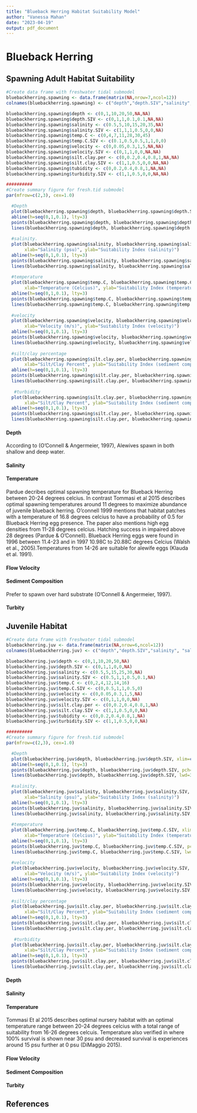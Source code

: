 ```yaml
---
title: "Blueback Herring Habitat Suitability Model"
author: "Vanessa Mahan"
date: "2023-04-19"
output: pdf_document
---
```

# Blueback Herring

## Spawning Adult Habitat Suitability

```r
#Create data frame with freshwater tidal submodel
bluebackherring.spawning <- data.frame(matrix(NA,nrow=7,ncol=12))
colnames(bluebackherring.spawning) <- c("depth","depth.SIV","salinity", "salinity.SIV", "temp.C", "temp.C.SIV","velocity","velocity.SIV","silt.clay.per","silt.clay.SIV","tubidity","turbidity.SIV")

bluebackherring.spawning$depth <- c(0,1,10,20,50,NA,NA)
bluebackherring.spawning$depth.SIV <- c(0,1,1,0.1,0.1,NA,NA)
bluebackherring.spawning$salinity <- c(0.5,5,10,15,20,35,NA)
bluebackherring.spawning$salinity.SIV <- c(1,1,1,0.5,0,0,NA)
bluebackherring.spawning$temp.C <- c(0,4,7,11,28,30,45)
bluebackherring.spawning$temp.C.SIV <- c(0.1,0.5,0.5,1,1,0,0)
bluebackherring.spawning$velocity <- c(0,0.05,0.3,1,5,NA,NA)
bluebackherring.spawning$velocity.SIV <- c(0,1,1,0,0,NA,NA)
bluebackherring.spawning$silt.clay.per <- c(0,0.2,0.4,0.8,1,NA,NA)
bluebackherring.spawning$silt.clay.SIV <- c(1,1,0.5,0,0,NA,NA)
bluebackherring.spawning$tubidity <- c(0,0.2,0.4,0.8,1,NA,NA)
bluebackherring.spawning$turbidity.SIV <- c(1,1,0.5,0,0,NA,NA)

##########
#Create summary figure for fresh.tid submodel
par(mfrow=c(2,3), cex=1.0)

  #Depth
  plot(bluebackherring.spawning$depth, bluebackherring.spawning$depth.SIV, xlim=c(0,100), ylim=c(0,1), type="l", xlab="Depth (meters)", ylab="Suitability Index (depth)")
  abline(h=seq(0,1,0.1), lty=3)
  points(bluebackherring.spawning$depth, bluebackherring.spawning$depth.SIV, pch=19, cex=2)
  lines(bluebackherring.spawning$depth, bluebackherring.spawning$depth.SIV, lwd=3)
  
  #salinity.
  plot(bluebackherring.spawning$salinity, bluebackherring.spawning$salinity.SIV, xlim=c(0,35), ylim=c(0,1), type="l",
       xlab="Salinity (psu)", ylab="Suitability Index (salinity)")
  abline(h=seq(0,1,0.1), lty=3)
  points(bluebackherring.spawning$salinity, bluebackherring.spawning$salinity.SIV, pch=19, cex=2)
  lines(bluebackherring.spawning$salinity, bluebackherring.spawning$salinity.SIV, lwd=3)
  
  #temperature
  plot(bluebackherring.spawning$temp.C, bluebackherring.spawning$temp.C.SIV, xlim=c(0,50), ylim=c(0,1), type="l",
       xlab="Temperature (Celcius)", ylab="Suitability Index (temperature)")
  abline(h=seq(0,1,0.1), lty=3)
  points(bluebackherring.spawning$temp.C, bluebackherring.spawning$temp.C.SIV, pch=19, cex=2)
  lines(bluebackherring.spawning$temp.C, bluebackherring.spawning$temp.C.SIV, lwd=3)
  
  #velocity
  plot(bluebackherring.spawning$velocity, bluebackherring.spawning$velocity.SIV, xlim=c(0,8), ylim=c(0,1), type="l",
       xlab="Velocity (m/s)", ylab="Suitability Index (velocity)")
  abline(h=seq(0,1,0.1), lty=3)
  points(bluebackherring.spawning$velocity, bluebackherring.spawning$velocity.SIV, pch=19, cex=2)
  lines(bluebackherring.spawning$velocity, bluebackherring.spawning$velocity.SIV, lwd=3)
  
  #silt/clay percentage
  plot(bluebackherring.spawning$silt.clay.per, bluebackherring.spawning$silt.clay.SIV, xlim=c(0,1), ylim=c(0,1), type="l",
       xlab="Silt/Clay Percent", ylab="Suitability Index (sediment composition)")
  abline(h=seq(0,1,0.1), lty=3)
  points(bluebackherring.spawning$silt.clay.per, bluebackherring.spawning$silt.clay.SIV, pch=19, cex=2)
  lines(bluebackherring.spawning$silt.clay.per, bluebackherring.spawning$silt.clay.SIV, lwd=3)
  
   #turbidity
  plot(bluebackherring.spawning$silt.clay.per, bluebackherring.spawning$silt.clay.SIV, xlim=c(0,1), ylim=c(0,1), type="l",
       xlab="Silt/Clay Percent", ylab="Suitability Index (sediment composition)")
  abline(h=seq(0,1,0.1), lty=3)
  points(bluebackherring.spawning$silt.clay.per, bluebackherring.spawning$silt.clay.SIV, pch=19, cex=2)
  lines(bluebackherring.spawning$silt.clay.per, bluebackherring.spawning$silt.clay.SIV, lwd=3)
```

#### Depth
According to (O’Connell & Angermeier, 1997), Alewives spawn in both shallow and deep water.

#### Salinity

#### Temperature

Pardue decribes optimal spawning temperature for Blueback Herring between 20-24 degrees celcius. In contrast Tommasi et al 2015 describes optimal spawning temperatures around 11 degrees to maximize abundance of juvenile blueback herring. O'connell 1999 mentions that habitat patches with a temperature of 16.8 degrees celcius to have a probability of 0.5 for Blueback Herring egg presence. The paper also mentions high egg densities from 11-28 degrees celcius. Hatching success in impaired above 28 degrees (Pardue & O'Connell). Blueback Herring eggs were found in 1996 between 11.4-23  and in 1997 10.98C to 20.88C degrees Celcius (Walsh et al., 2005).Temperatures from 14-26 are suitable for alewife eggs (Klauda et al. 1991).

#### Flow Velocity

#### Sediment Composition
Prefer to spawn over hard substrate (O’Connell & Angermeier, 1997).

#### Turbity 

## Juvenile Habitat
```r
#Create data frame with freshwater tidal submodel
bluebackherring.juv <- data.frame(matrix(NA,nrow=6,ncol=12))
colnames(bluebackherring.juv) <- c("depth","depth.SIV","salinity", "salinity.SIV", "temp.C", "temp.C.SIV","velocity","velocity.SIV","silt.clay.per","silt.clay.SIV","tubidity","turbidity.SIV")

bluebackherring.juv$depth <- c(0,1,10,20,50,NA)
bluebackherring.juv$depth.SIV <- c(0,1,1,0,0,NA)
bluebackherring.juv$salinity <- c(0.5,5,15,25,30,NA)
bluebackherring.juv$salinity.SIV <- c(0.5,1,1,0.5,0.1,NA)
bluebackherring.juv$temp.C <- c(0,2,4,12,14,16)
bluebackherring.juv$temp.C.SIV <- c(0,0.5,1,1,0.5,0)
bluebackherring.juv$velocity <- c(0,0.05,0.3,1,5,NA)
bluebackherring.juv$velocity.SIV <- c(0,1,1,0,0,NA)
bluebackherring.juv$silt.clay.per <- c(0,0.2,0.4,0.8,1,NA)
bluebackherring.juv$silt.clay.SIV <- c(1,1,0.5,0,0,NA)
bluebackherring.juv$tubidity <- c(0,0.2,0.4,0.8,1,NA)
bluebackherring.juv$turbidity.SIV <- c(1,1,0.5,0,0,NA)

##########
#Create summary figure for fresh.tid submodel
par(mfrow=c(2,3), cex=1.0)

  #Depth
  plot(bluebackherring.juv$depth, bluebackherring.juv$depth.SIV, xlim=c(0,100), ylim=c(0,1), type="l", xlab="Depth (meters)", ylab="Suitability Index (depth)")
  abline(h=seq(0,1,0.1), lty=3)
  points(bluebackherring.juv$depth, bluebackherring.juv$depth.SIV, pch=19, cex=2)
  lines(bluebackherring.juv$depth, bluebackherring.juv$depth.SIV, lwd=3)
  
  #salinity.
  plot(bluebackherring.juv$salinity, bluebackherring.juv$salinity.SIV, xlim=c(0,35), ylim=c(0,1), type="l",
       xlab="Salinity (psu)", ylab="Suitability Index (salinity)")
  abline(h=seq(0,1,0.1), lty=3)
  points(bluebackherring.juv$salinity, bluebackherring.juv$salinity.SIV, pch=19, cex=2)
  lines(bluebackherring.juv$salinity, bluebackherring.juv$salinity.SIV, lwd=3)
  
  #temperature
  plot(bluebackherring.juv$temp.C, bluebackherring.juv$temp.C.SIV, xlim=c(0,50), ylim=c(0,1), type="l",
       xlab="Temperature (Celcius)", ylab="Suitability Index (temperature)")
  abline(h=seq(0,1,0.1), lty=3)
  points(bluebackherring.juv$temp.C, bluebackherring.juv$temp.C.SIV, pch=19, cex=2)
  lines(bluebackherring.juv$temp.C, bluebackherring.juv$temp.C.SIV, lwd=3)
  
  #velocity
  plot(bluebackherring.juv$velocity, bluebackherring.juv$velocity.SIV, xlim=c(0,8), ylim=c(0,1), type="l",
       xlab="Velocity (m/s)", ylab="Suitability Index (velocity)")
  abline(h=seq(0,1,0.1), lty=3)
  points(bluebackherring.juv$velocity, bluebackherring.juv$velocity.SIV, pch=19, cex=2)
  lines(bluebackherring.juv$velocity, bluebackherring.juv$velocity.SIV, lwd=3)
  
  #silt/clay percentage
  plot(bluebackherring.juv$silt.clay.per, bluebackherring.juv$silt.clay.SIV, xlim=c(0,1), ylim=c(0,1), type="l",
       xlab="Silt/Clay Percent", ylab="Suitability Index (sediment composition)")
  abline(h=seq(0,1,0.1), lty=3)
  points(bluebackherring.juv$silt.clay.per, bluebackherring.juv$silt.clay.SIV, pch=19, cex=2)
  lines(bluebackherring.juv$silt.clay.per, bluebackherring.juv$silt.clay.SIV, lwd=3)
  
   #turbidity
  plot(bluebackherring.juv$silt.clay.per, bluebackherring.juv$silt.clay.SIV, xlim=c(0,1), ylim=c(0,1), type="l",
       xlab="Silt/Clay Percent", ylab="Suitability Index (sediment composition)")
  abline(h=seq(0,1,0.1), lty=3)
  points(bluebackherring.juv$silt.clay.per, bluebackherring.juv$silt.clay.SIV, pch=19, cex=2)
  lines(bluebackherring.juv$silt.clay.per, bluebackherring.juv$silt.clay.SIV, lwd=3)
```

#### Depth


#### Salinity


#### Temperature

Tommasi Et al 2015 describes optimal nursery habitat with an optimal temperature range between 20-24 degrees celcius with a total range of suitability from 16-26 degrees celcuis. Temperature also verified in where 100% survival is shown near 30 psu and decreased survival is experiences around 15 psu further at 0 psu (DiMaggio 2015).

#### Flow Velocity

#### Sediment Composition

#### Turbity 

## References
